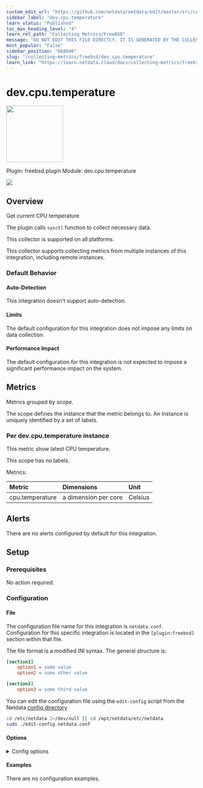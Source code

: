```yaml
---
custom_edit_url: "https://github.com/netdata/netdata/edit/master/src/collectors/freebsd.plugin/metadata.yaml"
sidebar_label: "dev.cpu.temperature"
learn_status: "Published"
toc_max_heading_level: "4"
learn_rel_path: "Collecting Metrics/FreeBSD"
message: "DO NOT EDIT THIS FILE DIRECTLY, IT IS GENERATED BY THE COLLECTOR'S metadata.yaml FILE"
most_popular: "False"
sidebar_position: "668040"
slug: "/collecting-metrics/freebsd/dev.cpu.temperature"
learn_link: "https://learn.netdata.cloud/docs/collecting-metrics/freebsd/dev.cpu.temperature"
---
```



# dev.cpu.temperature


<img src="https://netdata.cloud/img/freebsd.svg" width="150"/>


Plugin: freebsd.plugin
Module: dev.cpu.temperature

<img src="https://img.shields.io/badge/maintained%20by-Netdata-%2300ab44" />

## Overview

Get current CPU temperature

The plugin calls `sysctl` function to collect necessary data.

This collector is supported on all platforms.

This collector supports collecting metrics from multiple instances of this integration, including remote instances.


### Default Behavior

#### Auto-Detection

This integration doesn't support auto-detection.

#### Limits

The default configuration for this integration does not impose any limits on data collection.

#### Performance Impact

The default configuration for this integration is not expected to impose a significant performance impact on the system.


## Metrics

Metrics grouped by *scope*.

The scope defines the instance that the metric belongs to. An instance is uniquely identified by a set of labels.



### Per dev.cpu.temperature instance

This metric show latest CPU temperature.

This scope has no labels.

Metrics:

| Metric | Dimensions | Unit |
|:------|:----------|:----|
| cpu.temperature | a dimension per core | Celsius |



## Alerts

There are no alerts configured by default for this integration.


## Setup

### Prerequisites

No action required.

### Configuration

#### File

The configuration file name for this integration is `netdata.conf`.
Configuration for this specific integration is located in the `[plugin:freebsd]` section within that file.

The file format is a modified INI syntax. The general structure is:

```ini
[section1]
    option1 = some value
    option2 = some other value

[section2]
    option3 = some third value
```
You can edit the configuration file using the `edit-config` script from the
Netdata [config directory](/docs/netdata-agent/configuration#the-netdata-config-directory).

```bash
cd /etc/netdata 2>/dev/null || cd /opt/netdata/etc/netdata
sudo ./edit-config netdata.conf
```
#### Options



<details><summary>Config options</summary>

| Name | Description | Default | Required |
|:----|:-----------|:-------|:--------:|
| dev.cpu.temperature | Enable or disable CPU temperature metric. | yes | no |

</details>

#### Examples
There are no configuration examples.


